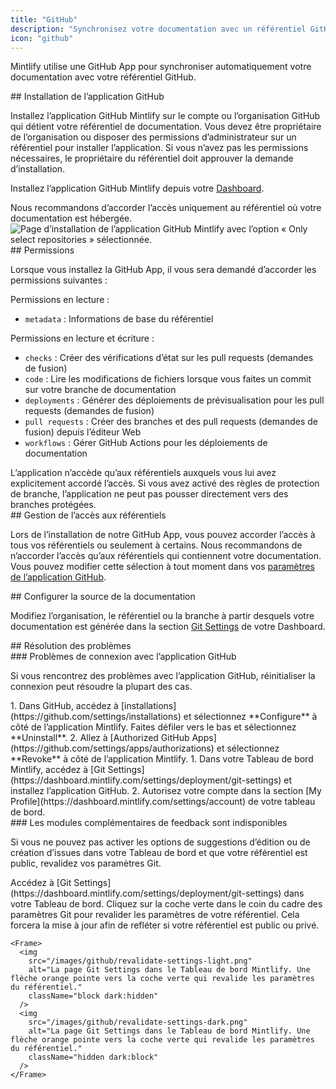 ```yaml
---
title: "GitHub"
description: "Synchronisez votre documentation avec un référentiel GitHub"
icon: "github"
---
```


Mintlify utilise une GitHub App pour synchroniser automatiquement votre documentation avec votre référentiel GitHub.

<div id="installing-the-github-app">
  ## Installation de l’application GitHub
</div>

Installez l’application GitHub Mintlify sur le compte ou l’organisation GitHub qui détient votre référentiel de documentation. Vous devez être propriétaire de l’organisation ou disposer des permissions d’administrateur sur un référentiel pour installer l’application. Si vous n’avez pas les permissions nécessaires, le propriétaire du référentiel doit approuver la demande d’installation.

Installez l’application GitHub Mintlify depuis votre [Dashboard](https://dashboard.mintlify.com/settings/organization/github-app).

<Tip>
Nous recommandons d’accorder l’accès uniquement au référentiel où votre documentation est hébergée.
</Tip>

<Frame>
  <img className="h-80" alt="Page d’installation de l’application GitHub Mintlify avec l’option « Only select repositories » sélectionnée." src="/images/github/select-repos.png" />
</Frame>

<div id="permissions">
  ## Permissions
</div>

Lorsque vous installez la GitHub App, il vous sera demandé d’accorder les permissions suivantes :

Permissions en lecture :

* `metadata` : Informations de base du référentiel

Permissions en lecture et écriture :

* `checks` : Créer des vérifications d’état sur les pull requests (demandes de fusion)
* `code` : Lire les modifications de fichiers lorsque vous faites un commit sur votre branche de documentation
* `deployments` : Générer des déploiements de prévisualisation pour les pull requests (demandes de fusion)
* `pull requests` : Créer des branches et des pull requests (demandes de fusion) depuis l’éditeur Web
* `workflows` : Gérer GitHub Actions pour les déploiements de documentation

<Info>
L’application n’accède qu’aux référentiels auxquels vous lui avez explicitement accordé l’accès. Si vous avez activé des règles de protection de branche, l’application ne peut pas pousser directement vers des branches protégées.
</Info>

<div id="managing-repository-access">
  ## Gestion de l’accès aux référentiels
</div>

Lors de l’installation de notre GitHub App, vous pouvez accorder l’accès à tous vos référentiels ou seulement à certains. Nous recommandons de n’accorder l’accès qu’aux référentiels qui contiennent votre documentation. Vous pouvez modifier cette sélection à tout moment dans vos [paramètres de l’application GitHub](https://github.com/apps/mintlify/installations/new).

<div id="configuring-docs-source">
  ## Configurer la source de la documentation
</div>

Modifiez l’organisation, le référentiel ou la branche à partir desquels votre documentation est générée dans la section [Git Settings](https://dashboard.mintlify.com/settings/deployment/git-settings) de votre Dashboard.

<div id="troubleshooting">
  ## Résolution des problèmes
</div>

<div id="github-app-connection-issues">
  ### Problèmes de connexion avec l’application GitHub
</div>

Si vous rencontrez des problèmes avec l’application GitHub, réinitialiser la connexion peut résoudre la plupart des cas.

<Steps>
  <Step title="Désinstallez l’application Mintlify depuis GitHub.">
    1. Dans GitHub, accédez à [installations](https://github.com/settings/installations) et sélectionnez **Configure** à côté de l’application Mintlify. Faites défiler vers le bas et sélectionnez **Uninstall**.
    2. Allez à [Authorized GitHub Apps](https://github.com/settings/apps/authorizations) et sélectionnez **Revoke** à côté de l’application Mintlify.
  </Step>
  <Step title="Réinstallez l’application Mintlify.">
    1. Dans votre Tableau de bord Mintlify, accédez à [Git Settings](https://dashboard.mintlify.com/settings/deployment/git-settings) et installez l’application GitHub.
    2. Autorisez votre compte dans la section [My Profile](https://dashboard.mintlify.com/settings/account) de votre tableau de bord.
  </Step>
</Steps>

<div id="feedback-add-ons-are-unavailable">
  ### Les modules complémentaires de feedback sont indisponibles
</div>

Si vous ne pouvez pas activer les options de suggestions d’édition ou de création d’issues dans votre Tableau de bord et que votre référentiel est public, revalidez vos paramètres Git.

<Steps>
  <Step title="Accéder aux paramètres Git">
    Accédez à [Git Settings](https://dashboard.mintlify.com/settings/deployment/git-settings) dans votre Tableau de bord.
  </Step>
  <Step title="Revalider vos paramètres">
    Cliquez sur la coche verte dans le coin du cadre des paramètres Git pour revalider les paramètres de votre référentiel. Cela forcera la mise à jour afin de refléter si votre référentiel est public ou privé.

    <Frame>
      <img
        src="/images/github/revalidate-settings-light.png"
        alt="La page Git Settings dans le Tableau de bord Mintlify. Une flèche orange pointe vers la coche verte qui revalide les paramètres du référentiel."
        className="block dark:hidden"
      />
      <img
        src="/images/github/revalidate-settings-dark.png"
        alt="La page Git Settings dans le Tableau de bord Mintlify. Une flèche orange pointe vers la coche verte qui revalide les paramètres du référentiel."
        className="hidden dark:block"
      />
    </Frame>
  </Step>
</Steps>